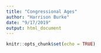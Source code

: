 ```yaml
---
title: "Congressional Ages"
author: "Harrison Burke"
date: "9/17/2019"
output: html_document
---
```


```r
knitr::opts_chunk$set(echo = TRUE)
```

